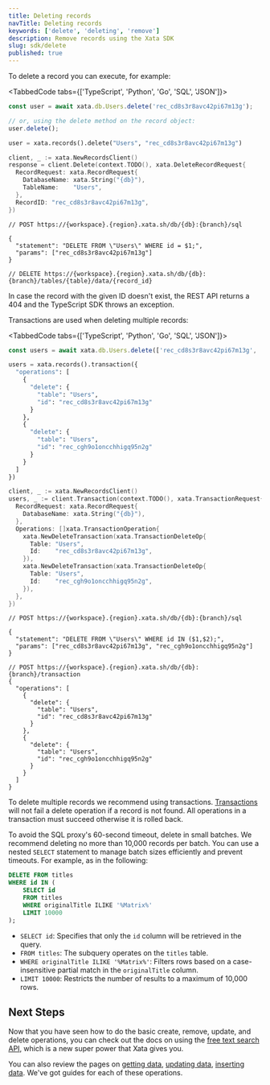 ```yaml
---
title: Deleting records
navTitle: Deleting records
keywords: ['delete', 'deleting', 'remove']
description: Remove records using the Xata SDK
slug: sdk/delete
published: true
---
```


To delete a record you can execute, for example:

<TabbedCode tabs={['TypeScript', 'Python', 'Go', 'SQL', 'JSON']}>

```ts
const user = await xata.db.Users.delete('rec_cd8s3r8avc42pi67m13g');

// or, using the delete method on the record object:
user.delete();
```

```python
user = xata.records().delete("Users", "rec_cd8s3r8avc42pi67m13g")
```

```go
client, _ := xata.NewRecordsClient()
response = client.Delete(context.TODO(), xata.DeleteRecordRequest{
  RecordRequest: xata.RecordRequest{
    DatabaseName: xata.String("{db}"),
    TableName:    "Users",
  },
  RecordID: "rec_cd8s3r8avc42pi67m13g",
})
```

```jsonc
// POST https://{workspace}.{region}.xata.sh/db/{db}:{branch}/sql

{
  "statement": "DELETE FROM \"Users\" WHERE id = $1;",
  "params": ["rec_cd8s3r8avc42pi67m13g"]
}
```

```jsonc
// DELETE https://{workspace}.{region}.xata.sh/db/{db}:{branch}/tables/{table}/data/{record_id}
```

</TabbedCode>

In case the record with the given ID doesn't exist, the REST API returns a 404 and the TypeScript SDK throws an exception.

Transactions are used when deleting multiple records:

<TabbedCode tabs={['TypeScript', 'Python', 'Go', 'SQL', 'JSON']}>

```ts
const users = await xata.db.Users.delete(['rec_cd8s3r8avc42pi67m13g', 'rec_cgh9o1oncchhigq95n2g']);
```

```python
users = xata.records().transaction({
  "operations": [
    {
      "delete": {
        "table": "Users",
        "id": "rec_cd8s3r8avc42pi67m13g"
      }
    },
    {
      "delete": {
        "table": "Users",
        "id": "rec_cgh9o1oncchhigq95n2g"
      }
    }
  ]
})
```

```go
client, _ := xata.NewRecordsClient()
users, _ := client.Transaction(context.TODO(), xata.TransactionRequest{
  RecordRequest: xata.RecordRequest{
    DatabaseName: xata.String("{db}"),
  },
  Operations: []xata.TransactionOperation{
    xata.NewDeleteTransaction(xata.TransactionDeleteOp{
      Table: "Users",
      Id:    "rec_cd8s3r8avc42pi67m13g",
    }),
    xata.NewDeleteTransaction(xata.TransactionDeleteOp{
      Table: "Users",
      Id:    "rec_cgh9o1oncchhigq95n2g",
    }),
  },
})
```

```jsonc
// POST https://{workspace}.{region}.xata.sh/db/{db}:{branch}/sql

{
  "statement": "DELETE FROM \"Users\" WHERE id IN ($1,$2);",
  "params": ["rec_cd8s3r8avc42pi67m13g", "rec_cgh9o1oncchhigq95n2g"]
}
```

```jsonc
// POST https://{workspace}.{region}.xata.sh/db/{db}:{branch}/transaction
{
  "operations": [
    {
      "delete": {
        "table": "Users",
        "id": "rec_cd8s3r8avc42pi67m13g"
      }
    },
    {
      "delete": {
        "table": "Users",
        "id": "rec_cgh9o1oncchhigq95n2g"
      }
    }
  ]
}
```

</TabbedCode>

To delete multiple records we recommend using transactions. [Transactions](/docs/sdk/transaction#delete) will not fail a delete operation if a record is not found. All operations in a transaction must succeed otherwise it is rolled back.

To avoid the SQL proxy's 60-second timeout, delete in small batches. We recommend deleting no more than 10,000 records per batch. You can use a nested `SELECT` statement to manage batch sizes efficiently and prevent timeouts. For example, as in the following:

```sql
DELETE FROM titles
WHERE id IN (
    SELECT id
    FROM titles
    WHERE originalTitle ILIKE '%Matrix%'
    LIMIT 10000
);
```

- `SELECT id`: Specifies that only the `id` column will be retrieved in the query.
- `FROM titles`: The subquery operates on the `titles` table.
- `WHERE originalTitle ILIKE '%Matrix%'`: Filters rows based on a case-insensitive partial match in the `originalTitle` column.
- `LIMIT 10000`: Restricts the number of results to a maximum of 10,000 rows.

## Next Steps

Now that you have seen how to do the basic create, remove, update, and delete operations, you can check out the docs on using the [free text search API](/docs/sdk/search), which is a new super power that Xata gives you.

You can also review the pages on [getting data](/docs/sdk/get), [updating data](/docs/sdk/update), [inserting data](/docs/sdk/insert). We've got guides for each of these operations.
